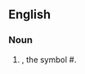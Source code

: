 ==English==

===Noun===
{{en-noun}}

# {{lb|en|rare}} {{alternative form of|en|octothorpe|nodot=1}}, the symbol #.